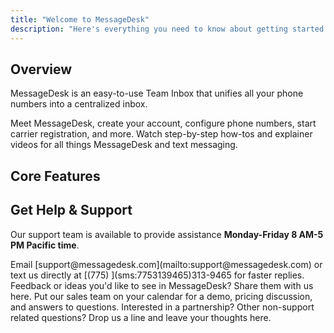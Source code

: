 ```yaml
---
title: "Welcome to MessageDesk"
description: "Here's everything you need to know about getting started and texting as a team with MessageDesk."
---
```


## Overview

MessageDesk is an easy-to-use Team Inbox that unifies all your phone numbers into a centralized inbox.

<Columns cols={2}>
  <Card title="Get started" icon="flag-checkered" iconType="solid" color="#683cb5" href="/get-started/introduction">
    Meet MessageDesk, create your account, configure phone numbers,  start carrier registration, and more.
  </Card>
  <Card title="Video Tutorials" icon="video" iconType="solid" color="#683cb5" href="https://www.youtube.com/@messagedesk">
    Watch step-by-step how-tos and explainer videos for all things MessageDesk and text messaging.
  </Card>
</Columns>

## Core Features

<Columns cols={2}>
  <Card title="Shared Team Inbox" icon="inbox" iconType="solid" color="#683cb5" href="/inbox">
    
  </Card>
  <Card title="Contacts" icon="people" iconType="solid" color="#683cb5" href="/contacts">
    
  </Card>
  <Card title="Phone Numbers" icon="message" iconType="solid" href="/phone-numbers/overview">
    
  </Card>
  <Card title="Carrier Registration" icon="check" iconType="solid" href="/a2p-registration/overview">
    
  </Card>
  <Card title="Relays (Coming Soon)" icon="sparkles" iconType="solid" href="https://app.getbeamer.com/messagedesk/roadmap/">
    
  </Card>
  <Card title="Integrations (Coming Soon)" icon="link" iconType="solid" href="https://app.getbeamer.com/messagedesk/roadmap/">
    
  </Card>
</Columns>

## Get Help & Support

Our support team is available to provide assistance **Monday-Friday 8 AM-5 PM Pacific time**.

<Columns cols={2}>
  <Card title="Contact Support" icon="heart" iconType="solid" color="#683cb5">
    Email [support@messagedesk.com](mailto:support@messagedesk.com) or text us directly at [(775) ](sms:7753139465)313-9465 for faster replies.
  </Card>
  <Card title="Suggest an Idea" icon="lightbulb" iconType="solid" color="#683cb5" href="https://app.getbeamer.com/messagedesk/ideas">
    Feedback or ideas you'd like to see in MessageDesk? Share them with us here.
  </Card>
  <Card title="Talk to Sales" icon="headset" iconType="solid" color="#683cb5" href="https://www.messagedesk.com/talk-to-sales">
    Put our sales team on your calendar for a demo, pricing discussion, and answers to questions.
  </Card>
  <Card title="Partnerships & Inquires" icon="handshake" iconType="solid" color="#683cb5" href="https://messagedesk.typeform.com/to/Vi4T8SlM">
    Interested in a partnership? Other non-support related questions? Drop us a line and leave your thoughts here.
  </Card>
</Columns>